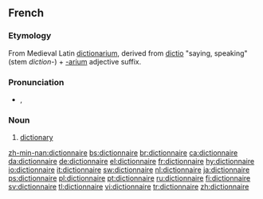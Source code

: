 ==French==

===Etymology===
From Medieval Latin [[dictionarium]], derived from [[dictio]] "saying, speaking" (stem ''diction-'') + [[-arium]] adjective suffix.

===Pronunciation===
*{{IPA|/dik.sjɔ.nɛʁ/}}, {{SAMPA|/dik.sjO.nER/}}

===Noun===
{{fr-noun|m}}

# [[dictionary]]

[[zh-min-nan:dictionnaire]]
[[bs:dictionnaire]]
[[br:dictionnaire]]
[[ca:dictionnaire]]
[[da:dictionnaire]]
[[de:dictionnaire]]
[[el:dictionnaire]]
[[fr:dictionnaire]]
[[hy:dictionnaire]]
[[io:dictionnaire]]
[[it:dictionnaire]]
[[sw:dictionnaire]]
[[nl:dictionnaire]]
[[ja:dictionnaire]]
[[ps:dictionnaire]]
[[pl:dictionnaire]]
[[pt:dictionnaire]]
[[ru:dictionnaire]]
[[fi:dictionnaire]]
[[sv:dictionnaire]]
[[tl:dictionnaire]]
[[vi:dictionnaire]]
[[tr:dictionnaire]]
[[zh:dictionnaire]]